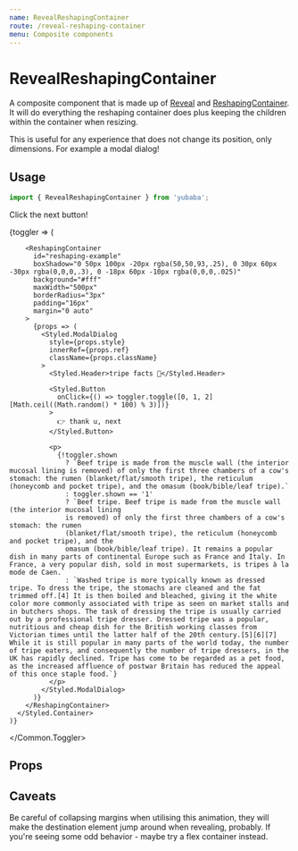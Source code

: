 ```yaml
---
name: RevealReshapingContainer
route: /reveal-reshaping-container
menu: Composite components
---
```



# RevealReshapingContainer

A composite component that is made up of [Reveal](/reveal) and [ReshapingContainer](/reshaping-container).
It will do everything the reshaping container does plus keeping the children within the container when resizing.

This is useful for any experience that does not change its position,
only dimensions.
For example a modal dialog!

## Usage

```js
import { RevealReshapingContainer } from 'yubaba';
```

Click the next button!

<Playground>
  <Common.Toggler>
    {toggler => (
      <Styled.Container>
        <Styled.Background />

        <ReshapingContainer
          id="reshaping-example"
          boxShadow="0 50px 100px -20px rgba(50,50,93,.25), 0 30px 60px -30px rgba(0,0,0,.3), 0 -18px 60px -10px rgba(0,0,0,.025)"
          background="#fff"
          maxWidth="500px"
          borderRadius="3px"
          padding="16px"
          margin="0 auto"
        >
          {props => (
            <Styled.ModalDialog
              style={props.style}
              innerRef={props.ref}
              className={props.className}
            >
              <Styled.Header>tripe facts 🥩</Styled.Header>

              <Styled.Button
                onClick={() => toggler.toggle([0, 1, 2][Math.ceil((Math.random() * 100) % 3)])}
              >
                👉 thank u, next
              </Styled.Button>

              <p>
                {!toggler.shown
                  ? `Beef tripe is made from the muscle wall (the interior mucosal lining is removed) of only the first three chambers of a cow's stomach: the rumen (blanket/flat/smooth tripe), the reticulum (honeycomb and pocket tripe), and the omasum (book/bible/leaf tripe).`
                  : toggler.shown == '1'
                  ? `Beef tripe. Beef tripe is made from the muscle wall (the interior mucosal lining
                  is removed) of only the first three chambers of a cow's stomach: the rumen
                  (blanket/flat/smooth tripe), the reticulum (honeycomb and pocket tripe), and the
                  omasum (book/bible/leaf tripe). It remains a popular dish in many parts of continental Europe such as France and Italy. In France, a very popular dish, sold in most supermarkets, is tripes à la mode de Caen.`
                  : `Washed tripe is more typically known as dressed tripe. To dress the tripe, the stomachs are cleaned and the fat trimmed off.[4] It is then boiled and bleached, giving it the white color more commonly associated with tripe as seen on market stalls and in butchers shops. The task of dressing the tripe is usually carried out by a professional tripe dresser. Dressed tripe was a popular, nutritious and cheap dish for the British working classes from Victorian times until the latter half of the 20th century.[5][6][7] While it is still popular in many parts of the world today, the number of tripe eaters, and consequently the number of tripe dressers, in the UK has rapidly declined. Tripe has come to be regarded as a pet food, as the increased affluence of postwar Britain has reduced the appeal of this once staple food.`}
              </p>
            </Styled.ModalDialog>
          )}
        </ReshapingContainer>
      </Styled.Container>
    )}

  </Common.Toggler>
</Playground>

## Props

<PropsTable of={ReshapingContainer} />

## Caveats

Be careful of collapsing margins when utilising this animation,
they will make the destination element jump around when revealing,
probably.
If you're seeing some odd behavior - maybe try a flex container instead.
